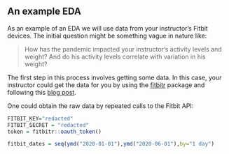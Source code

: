 ## An example EDA

As an example of an EDA we will use data from your instructor's Fitbit devices. The initial question might be something vague in nature like:

>  How has the pandemic impacted your instructor's activity levels and weight? And do his activity levels correlate with variation in his weight? 

The first step in this process involves getting some data. In this case, your instructor could get the data for you by using the [fitbitr](https://github.com/teramonagi/fitbitr) package and following this [blog post](https://www.r-bloggers.com/2019/06/downloading-fitbit-data-histories-with-r-2/).

One could obtain the raw data by repeated calls to the Fitbit API: 

```r
FITBIT_KEY="redacted"
FITBIT_SECRET = "redacted"
token = fitbitr::oauth_token()

fitbit_dates = seq(ymd("2020-01-01"),ymd("2020-06-01"),by="1 day")

```


